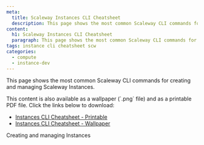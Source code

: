 ```yaml
---
meta:
  title: Scaleway Instances CLI Cheatsheet
  description: This page shows the most common Scaleway CLI commands for creating and managing Scaleway Instances.
content:
  h1: Scaleway Instances CLI Cheatsheet
  paragraph: This page shows the most common Scaleway CLI commands for creating and managing Scaleway Instances.
tags: instance cli cheatsheet scw 
categories: 
  - compute
  - instance-dev
---
```


This page shows the most common Scaleway CLI commands for creating and managing Scaleway Instances.

<Macro id="iam-requirements" />

<Lightbox src="Instances-CLI-cheatsheet.webp" alt="" size="large" />


<Message type="tip">
  This content is also available as a wallpaper (`.png` file) and as a printable PDF file. Click the links below to download:

  - [Instances CLI Cheatsheet - Printable](Instances-CLI-Cheatsheet.pdf)
  - [Instances CLI Cheatsheet - Wallpaper](https://instances-cli-cheatsheet.s3.fr-par.scw.cloud/Instances-CLI-cheatsheet.png)
</Message>

<Navigation>
  <NextButton to="/compute/instances/api-cli/creating-managing-instances-with-cliv2/">Creating and managing Instances</NextButton>
</Navigation>
